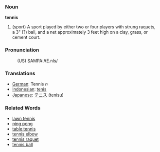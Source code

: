 === Noun ===
'''tennis'''
# (sport) A sport played by either two or four players with strung raquets, a 3" (?) ball, and a net approximately 3 feet high on a clay, grass, or cement court.

=== Pronunciation ===
:(US) SAMPA:/tE.nIs/

=== Translations ===
*[[German]]: Tennis ''n''
*[[Indonesian]]: [[tenis]]
*[[Japanese]]: [[テニス]] (tenisu)

=== Related Words ===
*[[lawn tennis]]
*[[ping pong]]
*[[table tennis]]
*[[tennis elbow]]
*[[tennis raquet]]
*[[tennis ball]]
